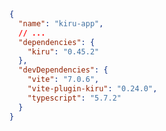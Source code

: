 ```json
{
  "name": "kiru-app",
  // ...
  "dependencies": {
    "kiru": "0.45.2"
  },
  "devDependencies": {
    "vite": "7.0.6",
    "vite-plugin-kiru": "0.24.0",
    "typescript": "5.7.2"
  }
}
```
